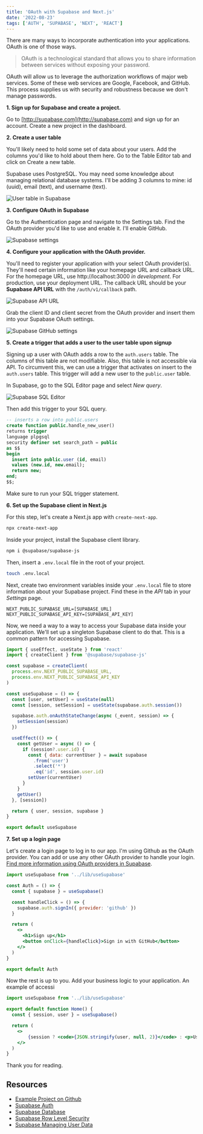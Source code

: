 ```yaml
---
title: 'OAuth with Supabase and Next.js'
date: '2022-08-23'
tags: ['AUTH', 'SUPABASE', 'NEXT', 'REACT']
---
```


There are many ways to incorporate authentication into your applications. OAuth is one of those ways.

> OAuth is a technological standard that allows you to share information between services without exposing your password.

OAuth will allow us to leverage the authorization workflows of major web services. Some of these web services are Google, Facebook, and GitHub. This process supplies us with security and robustness because we don't manage passwords.

**1. Sign up for Supabase and create a project.**

Go to [http://supabase.com](http://supabase.com) and sign up for an account. Create a new project in the dashboard.

**2. Create a user table**

You'll likely need to hold some set of data about your users. Add the columns you'd like to hold about them here. Go to the Table Editor tab and click on Create a new table.

Supabase uses PostgreSQL. You may need some knowledge about managing relational database systems. I'll be adding 3 columns to mine: id (uuid), email (text), and username (text).

![User table in Supabase](/images/user-table.png)

**3. Configure OAuth in Supabase**

Go to the Authentication page and navigate to the Settings tab. Find the OAuth provider you'd like to use and enable it. I'll enable GitHub.

![Supabase settings](/images/supabase-settings.png)

**4. Configure your application with the OAuth provider.**

You'll need to register your application with your select OAuth provider(s). They'll need certain information like your homepage URL and callback URL. For the homepage URL, use http://localhost:3000 _in development_. For production, use your deployment URL. The callback URL should be your **Supabase API URL** with the `/auth/v1/callback` path.

![Supabase API URL](/images/supabase-api-url.png)

Grab the client ID and client secret from the OAuth provider and insert them into your Supabase OAuth settings.

![Supabase GitHub settings](/images/supabase-github-oauth.png)

**5. Create a trigger that adds a user to the user table upon signup**

Signing up a user with OAuth adds a row to the `auth.users` table. The columns of this table are not modifiable. Also, this table is not accessible via API. To circumvent this, we can use a trigger that activates on insert to the `auth.users` table. This trigger will add a new user to the `public.user` table.

In Supabase, go to the SQL Editor page and select _New query_.

![Supabase SQL Editor](/images/supabase-sql-editor.png)

Then add this trigger to your SQL query.

```sql
-- inserts a row into public.users
create function public.handle_new_user()
returns trigger
language plpgsql
security definer set search_path = public
as $$
begin
  insert into public.user (id, email)
  values (new.id, new.email);
  return new;
end;
$$;
```

Make sure to run your SQL trigger statement.

**6. Set up the Supabase client in Next.js**

For this step, let's create a Next.js app with `create-next-app`.

```bash
npx create-next-app
```

Inside your project, install the Supabase client library.

```bash
npm i @supabase/supabase-js
```

Then, insert a `.env.local` file in the root of your project.

```bash
touch .env.local
```

Next, create two environment variables inside your `.env.local` file to store information about your Supabase project. Find these in the _API_ tab in your _Settings_ page.

```bash:.env.local
NEXT_PUBLIC_SUPABASE_URL=[SUPABASE_URL]
NEXT_PUBLIC_SUPABASE_API_KEY=[SUPABASE_API_KEY]
```

Now, we need a way to a way to access your Supabase data inside your application. We'll set up a singleton Supabase client to do that. This is a common pattern for accessing Supabase.

```jsx:lib/useSupabase.js
import { useEffect, useState } from 'react'
import { createClient } from '@supabase/supabase-js'

const supabase = createClient(
  process.env.NEXT_PUBLIC_SUPABASE_URL,
  process.env.NEXT_PUBLIC_SUPABASE_API_KEY
)

const useSupabase = () => {
  const [user, setUser] = useState(null)
  const [session, setSession] = useState(supabase.auth.session())

  supabase.auth.onAuthStateChange(async (_event, session) => {
    setSession(session)
  })

  useEffect(() => {
    const getUser = async () => {
      if (session?.user.id) {
        const { data: currentUser } = await supabase
          .from('user')
          .select('*')
          .eq('id', session.user.id)
        setUser(currentUser)
      }
    }
    getUser()
  }, [session])

  return { user, session, supabase }
}

export default useSupabase
```

**7. Set up a login page**

Let's create a login page to log in to our app. I'm using Github as the OAuth provider. You can add or use any other OAuth provider to handle your login. [Find more information using OAuth providers in Supabase](https://supabase.com/docs/guides/auth).

```jsx:pages/login.jsx
import useSupabase from '../lib/useSupabase'

const Auth = () => {
  const { supabase } = useSupabase()

  const handleClick = () => {
    supabase.auth.signIn({ provider: 'github' })
  }

  return (
    <>
      <h1>Sign up</h1>
      <button onClick={handleClick}>Sign in with GitHub</button>
    </>
  )
}

export default Auth
```

Now the rest is up to you. Add your business logic to your application. An example of accessi

```jsx:pages/index.jsx
import useSupabase from '../lib/useSupabase'

export default function Home() {
  const { session, user } = useSupabase()

  return (
    <>
        {session ? <code>{JSON.stringify(user, null, 2)}</code> : <p>User is not logged in</p>}
    </>
  )
}
```

Thank you for reading.

## Resources

- [Example Project on Github](https://github.com/neilgebhard/oauth-next-supabase)
- [Supabase Auth](https://supabase.com/docs/guides/auth)
- [Supabase Database](https://supabase.com/docs/guides/database)
- [Supabase Row Level Security](https://supabase.com/docs/guides/auth/row-level-security)
- [Supabase Managing User Data](https://supabase.com/docs/guides/auth/managing-user-data)
